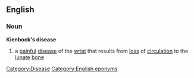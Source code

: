 ==English==
===Noun===
{{wikipedia}}
'''Kienbock's disease'''
# a [[painful]] [[disease]] of the [[wrist]] that results from [[loss]] of [[circulation]] to the [[lunate]] [[bone]]
[[Category:Disease]][[Category:English eponyms]]
